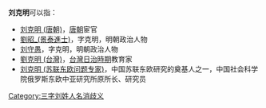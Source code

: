 '''刘克明'''可以指：
* [[刘克明_(唐朝)|刘克明 (唐朝)]]，[[唐朝|唐朝]]宦官
* [[劉昭_(景泰進士)|劉昭_(景泰進士)]]，字克明，明朝政治人物
* [[刘守愚|刘守愚]]，字克明，明朝政治人物
* [[劉克明_(台灣)|劉克明 (台灣)]]，[[台灣日治時期|台灣日治時期]]教育家
* [[刘克明_(苏联东欧问题专家)|刘克明 (苏联东欧问题专家)]]，中国苏联东欧研究的奠基人之一，中国社会科学院俄罗斯东欧中亚研究所原所长、研究员
{{消歧義}}

[[Category:三字刘姓人名消歧义|Category:三字刘姓人名消歧义]]